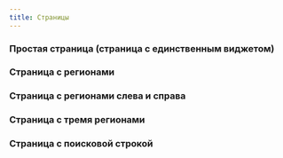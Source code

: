 ```yaml
---
title: Страницы
---
```



### Простая страница (страница с единственным виджетом)
<Sandbox projectId="7uytv" />

### Страница с регионами
<Sandbox projectId="43ZTQ"/>

### Страница с регионами слева и справа
<Sandbox projectId="xbv6A"/>

### Страница с тремя регионами
<Sandbox projectId="W5XtI"/>

### Страница с поисковой строкой
<Sandbox projectId="lH9K8"/>
